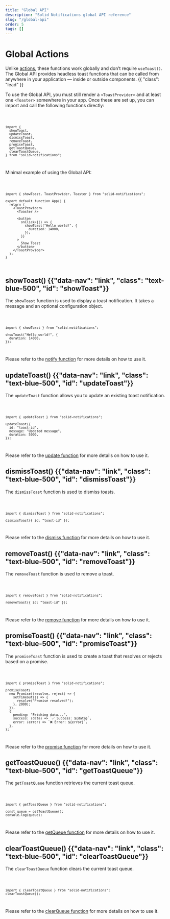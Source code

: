 ```yaml
---
title: "Global API"
description: "Solid Notifications global API reference"
slug: "/global-api"
order: 5
tags: []
---
```



<Title>Global API</Title>

# Global Actions

Unlike [actions](/actions), these functions work globally and don’t require `useToast()`. The Global API provides headless toast functions that can be called from anywhere in your application — inside or outside components. {{ "class": "lead" }}

To use the Global API, you must still render a `<ToastProvider>` and at least one `<Toaster>` somewhere in your app. Once these are set up, you can import and call the following functions directly:

<Code>

```tsx
import {
  showToast,
  updateToast,
  dismissToast,
  removeToast,
  promiseToast,
  getToastQueue,
  clearToastQueue,
} from "solid-notifications";
```

</Code>

Minimal example of using the Global API:

<Code>

```tsx
import { showToast, ToastProvider, Toaster } from "solid-notifications";

export default function App() {
  return (
    <ToastProvider>
      <Toaster />

      <button
        onClick={() => {
          showToast("Hello world!", {
            duration: 14000,
          });
        }}
      >
        Show Toast
      </button>
    </ToastProvider>
  );
}
```

</Code>

## showToast() {{"data-nav": "link", "class": "text-blue-500", "id": "showToast"}}

The `showToast` function is used to display a toast notification. It takes a message and an optional configuration object.

<Code>

```tsx
import { showToast } from "solid-notifications";

showToast("Hello world!", {
  duration: 14000,
});
```

</Code>

Please refer to the [notify function](/actions#notify) for more details on how to use it.

## updateToast() {{"data-nav": "link", "class": "text-blue-500", "id": "updateToast"}}

The `updateToast` function allows you to update an existing toast notification.

<Code>

```tsx
import { updateToast } from "solid-notifications";

updateToast({
  id: "toast-id",
  message: "Updated message",
  duration: 5000,
});
```

</Code>

Please refer to the [update function](/actions#update) for more details on how to use it.

## dismissToast() {{"data-nav": "link", "class": "text-blue-500", "id": "dismissToast"}}

The `dismissToast` function is used to dismiss toasts.

<Code>

```tsx
import { dismissToast } from "solid-notifications";

dismissToast({ id: "toast-id" });
```

</Code>

Please refer to the [dismiss function](/actions#dismiss) for more details on how to use it.

## removeToast() {{"data-nav": "link", "class": "text-blue-500", "id": "removeToast"}}

The `removeToast` function is used to remove a toast.

<Code>

```tsx
import { removeToast } from "solid-notifications";

removeToast({ id: "toast-id" });
```

</Code>

Please refer to the [remove function](/actions#remove) for more details on how to use it.

## promiseToast() {{"data-nav": "link", "class": "text-blue-500", "id": "promiseToast"}}

The `promiseToast` function is used to create a toast that resolves or rejects based on a promise.

<Code>

```tsx
import { promiseToast } from "solid-notifications";

promiseToast(
  new Promise((resolve, reject) => {
    setTimeout(() => {
      resolve("Promise resolved!");
    }, 2000);
  }),
  {
    pending: "Fetching data...",
    success: (data) => `✅ Success: ${data}`,
    error: (error) => `❌ Error: ${error}`,
  },
);
```

</Code>

Please refer to the [promise function](/actions#promise) for more details on how to use it.

## getToastQueue() {{"data-nav": "link", "class": "text-blue-500", "id": "getToastQueue"}}

The `getToastQueue` function retrieves the current toast queue.

<Code>

```tsx
import { getToastQueue } from "solid-notifications";

const queue = getToastQueue();
console.log(queue);
```

</Code>

Please refer to the [getQueue function](/actions#queue) for more details on how to use it.

## clearToastQueue() {{"data-nav": "link", "class": "text-blue-500", "id": "clearToastQueue"}}

The `clearToastQueue` function clears the current toast queue.

<Code>

```tsx
import { clearToastQueue } from "solid-notifications";
clearToastQueue();
```

</Code>

Please refer to the [clearQueue function](/actions#clear) for more details on how to use it.
